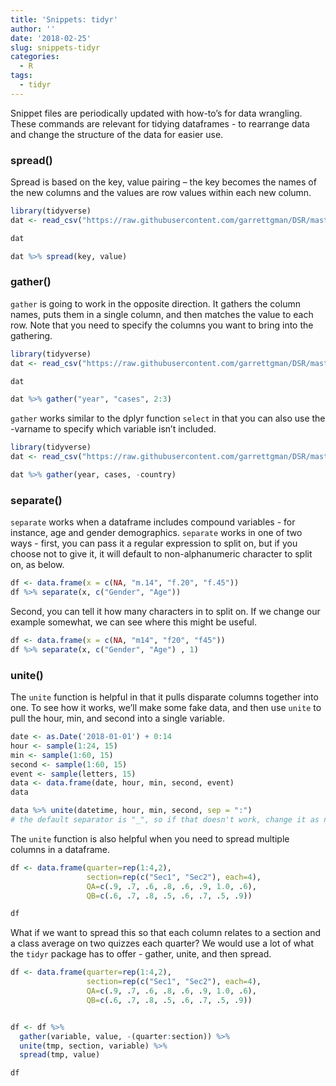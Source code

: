 ```yaml
---
title: 'Snippets: tidyr'
author: ''
date: '2018-02-25'
slug: snippets-tidyr
categories:
  - R
tags:
  - tidyr
---
```


Snippet files are periodically updated with how-to’s for data wrangling. These commands are relevant for tidying dataframes - to rearrange data and change the structure of the data for easier use.

### spread()

Spread is based on the key, value pairing -- the key becomes the names of the new columns and the values are row values within each new column. 

```r
library(tidyverse)
dat <- read_csv("https://raw.githubusercontent.com/garrettgman/DSR/master/data-raw/table2.csv")

dat

dat %>% spread(key, value)
```

### gather()

`gather` is going to work in the opposite direction. It gathers the column names, puts them in a single column, and then matches the value to each row. Note that you need to specify the columns you want to bring into the gathering. 

```r
library(tidyverse)
dat <- read_csv("https://raw.githubusercontent.com/garrettgman/DSR/master/data-raw/table4.csv")

dat

dat %>% gather("year", "cases", 2:3)
```

`gather` works similar to the dplyr function `select` in that you can also use the -varname to specify which variable isn't included. 

```r
library(tidyverse)
dat <- read_csv("https://raw.githubusercontent.com/garrettgman/DSR/master/data-raw/table4.csv")

dat %>% gather(year, cases, -country)
```

### separate()

`separate` works when a dataframe includes compound variables - for instance, age and gender demographics. `separate` works in one of two ways - first, you can pass it a regular expression to split on, but if you choose not to give it, it will default to non-alphanumeric character to split on, as below. 

```r
df <- data.frame(x = c(NA, "m.14", "f.20", "f.45"))
df %>% separate(x, c("Gender", "Age"))
```

Second, you can tell it how many characters in to split on. If we change our example somewhat, we can see where this might be useful. 

```r
df <- data.frame(x = c(NA, "m14", "f20", "f45"))
df %>% separate(x, c("Gender", "Age") , 1)
```

### unite()

The `unite` function is helpful in that it pulls disparate columns together into one. To see how it works, we'll make some fake data, and then use `unite` to pull the hour, min, and second into a single variable. 

```r
date <- as.Date('2018-01-01') + 0:14
hour <- sample(1:24, 15)
min <- sample(1:60, 15)
second <- sample(1:60, 15)
event <- sample(letters, 15)
data <- data.frame(date, hour, min, second, event)
data

data %>% unite(datetime, hour, min, second, sep = ":")
# the default separator is "_", so if that doesn't work, change it as necessary
```

The `unite` function is also helpful when you need to spread multiple columns in a dataframe.

```r
df <- data.frame(quarter=rep(1:4,2),
                 section=rep(c("Sec1", "Sec2"), each=4),
                 QA=c(.9, .7, .6, .8, .6, .9, 1.0, .6),
                 QB=c(.6, .7, .8, .5, .6, .7, .5, .9))

df
```

What if we want to spread this so that each column relates to a section and a class average on two quizzes each quarter? We would use a lot of what the `tidyr` package has to offer - gather, unite, and then spread. 

```r
df <- data.frame(quarter=rep(1:4,2),
                 section=rep(c("Sec1", "Sec2"), each=4),
                 QA=c(.9, .7, .6, .8, .6, .9, 1.0, .6),
                 QB=c(.6, .7, .8, .5, .6, .7, .5, .9))


df <- df %>% 
  gather(variable, value, -(quarter:section)) %>%
  unite(tmp, section, variable) %>%
  spread(tmp, value)

df
```

